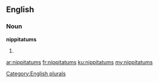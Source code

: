 ==English==

===Noun===
'''nippitatums'''

# {{plural of|nippitatum}}

[[Category:English plurals]]

[[ar:nippitatums]]
[[fr:nippitatums]]
[[ku:nippitatums]]
[[my:nippitatums]]
